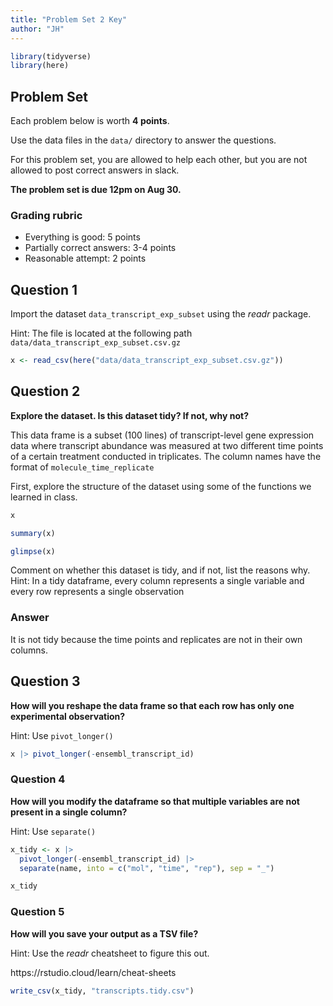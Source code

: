```yaml
---
title: "Problem Set 2 Key"
author: "JH"
---
```


```r
library(tidyverse)
library(here)
```

## Problem Set

Each problem below is worth **4 points**.

Use the data files in the `data/` directory to answer the questions.

For this problem set, you are allowed to help each other, but you are
not allowed to post correct answers in slack.

**The problem set is due 12pm on Aug 30.**

### Grading rubric

- Everything is good: 5 points
- Partially correct answers: 3-4 points
- Reasonable attempt: 2 points

## Question 1 

Import the dataset `data_transcript_exp_subset` using the *readr*
package.

Hint: The file is located at the following path
`data/data_transcript_exp_subset.csv.gz`

```r
x <- read_csv(here("data/data_transcript_exp_subset.csv.gz"))
```

## Question 2

**Explore the dataset. Is this dataset tidy? If not, why not?**

This data frame is a subset (100 lines) of transcript-level gene
expression data where transcript abundance was measured at two different
time points of a certain treatment conducted in triplicates. The column
names have the format of `molecule_time_replicate`

First, explore the structure of the dataset using some of the functions
we learned in class.

```r
x

summary(x)

glimpse(x)
```

Comment on whether this dataset is tidy, and if not, list the
reasons why. Hint: In a tidy dataframe, every column represents a single
variable and every row represents a single observation

### Answer

It is not tidy because the time points and replicates are not in their own columns.

## Question 3 

**How will you reshape the data frame so that each row has only one experimental observation?**

Hint: Use `pivot_longer()`

```r
x |> pivot_longer(-ensembl_transcript_id)
```

### Question 4

**How will you modify the dataframe so that multiple variables are not present in a single column?**

Hint: Use `separate()`

```r
x_tidy <- x |>
  pivot_longer(-ensembl_transcript_id) |>
  separate(name, into = c("mol", "time", "rep"), sep = "_")

x_tidy
```

### Question 5 

**How will you save your output as a TSV file?**

Hint: Use the *readr* cheatsheet to figure this out.

https://rstudio.cloud/learn/cheat-sheets

```r
write_csv(x_tidy, "transcripts.tidy.csv")
```
